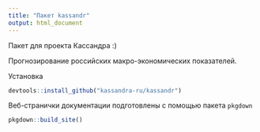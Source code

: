 ```yaml
---
title: "Пакет kassandr"
output: html_document
---
```


Пакет для проекта Кассандра :)

Прогнозирование российских макро-экономических показателей.

Установка
```r
devtools::install_github("kassandra-ru/kassandr")
```


Веб-странички документации подготовлены с помощью пакета `pkgdown`
```r
pkgdown::build_site()
```